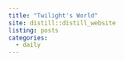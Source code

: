 ```yaml
---
title: "Twilight's World"
site: distill::distill_website
listing: posts 
categories:
  - daily
---
```

